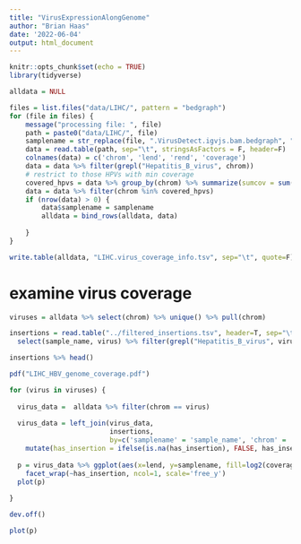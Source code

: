 ```yaml
---
title: "VirusExpressionAlongGenome"
author: "Brian Haas"
date: '2022-06-04'
output: html_document
---
```


```r
knitr::opts_chunk$set(echo = TRUE)
library(tidyverse)
```

```r

alldata = NULL

files = list.files("data/LIHC/", pattern = "bedgraph")
for (file in files) {
    message("processing file: ", file)
    path = paste0("data/LIHC/", file)
    samplename = str_replace(file, ".VirusDetect.igvjs.bam.bedgraph", "")
    data = read.table(path, sep="\t", stringsAsFactors = F, header=F)
    colnames(data) = c('chrom', 'lend', 'rend', 'coverage')
    data = data %>% filter(grepl("Hepatitis_B_virus", chrom))
    # restrict to those HPVs with min coverage
    covered_hpvs = data %>% group_by(chrom) %>% summarize(sumcov = sum(coverage)) %>% filter(sumcov >= 1000) %>% pull(chrom)
    data = data %>% filter(chrom %in% covered_hpvs)
    if (nrow(data) > 0) {
        data$samplename = samplename
        alldata = bind_rows(alldata, data)
        
    }    
}

```


```r

write.table(alldata, "LIHC.virus_coverage_info.tsv", sep="\t", quote=F)

```


# examine virus coverage

```r

viruses = alldata %>% select(chrom) %>% unique() %>% pull(chrom)


```

```r

insertions = read.table("../filtered_insertions.tsv", header=T, sep="\t", stringsAsFactors = F) %>%
  select(sample_name, virus) %>% filter(grepl("Hepatitis_B_virus", virus)) %>% unique() %>% mutate(has_insertion = TRUE)

insertions %>% head()

```



```r

pdf("LIHC_HBV_genome_coverage.pdf")

for (virus in viruses) {
  
  virus_data =  alldata %>% filter(chrom == virus)
  
  virus_data = left_join(virus_data, 
                         insertions, 
                         by=c('samplename' = 'sample_name', 'chrom' = 'virus')) %>% 
    mutate(has_insertion = ifelse(is.na(has_insertion), FALSE, has_insertion))
  
  p = virus_data %>% ggplot(aes(x=lend, y=samplename, fill=log2(coverage+1))) + geom_tile() + ggtitle(virus) +
    facet_wrap(~has_insertion, ncol=1, scale='free_y')
  plot(p)
  
}

dev.off()

plot(p)
```


